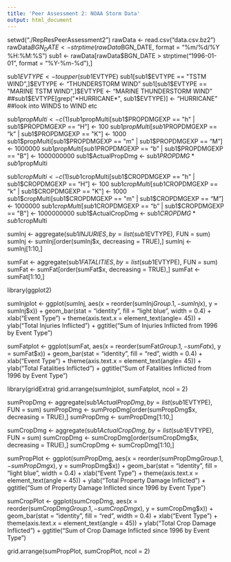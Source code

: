 ```yaml
---
title: 'Peer Assessment 2: NOAA Storm Data'
output: html_document
---
```



setwd("./RepResPeerAssessment2")
rawData <- read.csv("data.csv.bz2")
rawData$BGN_DATE <- strptime(rawData$BGN_DATE, format = "%m/%d/%Y %H:%M:%S")
sub1 <- rawData[rawData$BGN_DATE > strptime("1996-01-01", format = "%Y-%m-%d"),]

sub1$EVTYPE <- toupper(sub1$EVTYPE)
sub1[sub1$EVTYPE == "TSTM WIND",]$EVTYPE <- "THUNDERSTORM WIND"
sub1[sub1$EVTYPE == "MARINE TSTM WIND",]$EVTYPE <- "MARINE THUNDERSTORM WIND"
##sub1$EVTYPE[grep("*HURRICANE*", sub1$EVTYPE)] <- "HURRICANE"
##look into WINDS to WIND etc

sub1$propMulti <- c(1)
sub1$propMulti[sub1$PROPDMGEXP == "h" | sub1$PROPDMGEXP == "H"] <- 100
sub1$propMulti[sub1$PROPDMGEXP == "k" | sub1$PROPDMGEXP == "K"] <- 1000
sub1$propMulti[sub1$PROPDMGEXP == "m" | sub1$PROPDMGEXP == "M"] <- 1000000
sub1$propMulti[sub1$PROPDMGEXP == "b" | sub1$PROPDMGEXP == "B"] <- 1000000000
sub1$ActualPropDmg <- sub1$PROPDMG * sub1$propMulti

sub1$cropMulti <- c(1)
sub1$cropMulti[sub1$CROPDMGEXP == "h" | sub1$CROPDMGEXP == "H"] <- 100
sub1$cropMulti[sub1$CROPDMGEXP == "k" | sub1$CROPDMGEXP == "K"] <- 1000
sub1$cropMulti[sub1$CROPDMGEXP == "m" | sub1$CROPDMGEXP == "M"] <- 1000000
sub1$cropMulti[sub1$CROPDMGEXP == "b" | sub1$CROPDMGEXP == "B"] <- 1000000000
sub1$ActualCropDmg <- sub1$CROPDMG * sub1$cropMulti

sumInj <- aggregate(sub1$INJURIES, by = list(sub1$EVTYPE), FUN = sum)
sumInj <- sumInj[order(sumInj$x, decreasing = TRUE),]
sumInj <- sumInj[1:10,]

sumFat <- aggregate(sub1$FATALITIES, by = list(sub1$EVTYPE), FUN = sum)
sumFat <- sumFat[order(sumFat$x, decreasing = TRUE),]
sumFat <- sumFat[1:10,]

library(ggplot2)

sumInjplot <- ggplot(sumInj, aes(x = reorder(sumInj$Group.1, -sumInj$x), y = sumInj$x)) + geom_bar(stat = "identity", fill = "light blue", width = 0.4) + xlab("Event Type") + theme(axis.text.x = element_text(angle= 45)) + ylab("Total Injuries Inflicted") + ggtitle("Sum of Injuries Inflicted from 1996 by Event Type")

sumFatplot <- ggplot(sumFat, aes(x = reorder(sumFat$Group.1, -sumFat$x), y = sumFat$x)) + geom_bar(stat = "identity", fill = "red", width = 0.4) + xlab("Event Type") + theme(axis.text.x = element_text(angle= 45)) + ylab("Total Fatalities Inflicted") + ggtitle("Sum of Fatalities Inflicted from 1996 by Event Type")

library(gridExtra)
grid.arrange(sumInjplot, sumFatplot, ncol = 2)

sumPropDmg <- aggregate(sub1$ActualPropDmg, by = list(sub1$EVTYPE), FUN = sum)
sumPropDmg <- sumPropDmg[order(sumPropDmg$x, decreasing = TRUE),]
sumPropDmg <- sumPropDmg[1:10,]

sumCropDmg <- aggregate(sub1$ActualCropDmg, by = list(sub1$EVTYPE), FUN = sum)
sumCropDmg <- sumCropDmg[order(sumCropDmg$x, decreasing = TRUE),]
sumCropDmg <- sumCropDmg[1:10,]

sumPropPlot <- ggplot(sumPropDmg, aes(x = reorder(sumPropDmg$Group.1, -sumPropDmg$x), y = sumPropDmg$x)) + geom_bar(stat = "identity", fill = "light blue", width = 0.4) + xlab("Event Type") + theme(axis.text.x = element_text(angle = 45)) + ylab("Total Property Damage Inflicted") + ggtitle("Sum of Property Damage Inflicted since 1996 by Event Type")

sumCropPlot <- ggplot(sumCropDmg, aes(x = reorder(sumCropDmg$Group.1, -sumCropDmg$x), y = sumCropDmg$x)) + geom_bar(stat = "identity", fill = "red", width = 0.4) + xlab("Event Type") + theme(axis.text.x = element_text(angle = 45)) + ylab("Total Crop Damage Inflicted") + ggtitle("Sum of Crop Damage Inflicted since 1996 by Event Type")

grid.arrange(sumPropPlot, sumCropPlot, ncol = 2)
